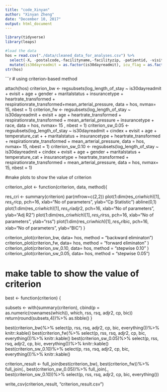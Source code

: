 ```yaml
---
title: "code_Xinyan"
author: "Xinyan Zheng"
date: "December 10, 2017"
output: html_document
---
```


```r
library(tidyverse)
library(leaps)

#load the data
hos = read.csv("./data/cleaned_data_for_analyses.csv") %>% 
  select(-X, -postalcode,-facilityname,-facilityzip, -patientid, -visitid, -date) %>% 
  mutate(is30dayreadmit = as.factor(is30dayreadmit), icu_flag = as.factor(icu_flag))
str(hos)

```

```r

# using criterion-based method

attach(hos)
criterion_bw <- regsubsets(log_length_of_stay ~ is30dayreadmit + evisit + age 
               + gender + maritalstatus + insurancetype + heartrate_transformed
               + respirationrate_transformed+mean_arterial_pressure, data = hos,
               nvmax= 15, nbest = 1)
criterion_fw <- regsubsets(log_length_of_stay ~ is30dayreadmit + evisit + age 
               + heartrate_transformed + respirationrate_transformed 
               + mean_arterial_pressure + insurancetype + race, data = hos, nvmax= 15
               , nbest = 1)
criterion_sw_0.05 <- regsubsets(log_length_of_stay ~ is30dayreadmit + cindex 
                    + evisit + age + temperature_cat + + maritalstatus 
                    + insurancetype + heartrate_transformed 
                    + respirationrate_transformed 
                    + mean_arterial_pressure, data = hos, nvmax= 15, nbest = 1)
criterion_sw_0.10 <- regsubsets(log_length_of_stay ~ is30dayreadmit + cindex 
                    + evisit + age + gender + maritalstatus + temperature_cat 
                    + insurancetype + heartrate_transformed 
                    + respirationrate_transformed 
                    + mean_arterial_pressure, data = hos, nvmax= 15, nbest = 1)

#make plots to show the value of criterion

criterion_plot <- function(criterion, data, method){
  
  res_cri <- summary(criterion)
  par(mfrow=c(2,2))
  plot(1:dim(res_cri$which)[1], res_cri$cp, pch=16, xlab="No of parameters", ylab="Cp Statistic")
  abline(0,1)
  plot(1:dim(res_cri$which)[1], res_cri$adjr2, pch=16, xlab="No of parameters", ylab="Adj R2")
  plot(1:dim(res_cri$which)[1], res_cri$rss, pch=16, xlab="No of parameters", ylab="rss")
  plot(1:dim(res_cri$which)[1], res_cri$bic, pch=16, xlab="No of parameters", ylab="BIC")
}

criterion_plot(criterion_bw, data= hos, method = "backward eliminaton") 
criterion_plot(criterion_fw, data= hos, method = "forward eliminaton" )
criterion_plot(criterion_sw_0.10, data= hos, method = "stepwise 0.10" ) 
criterion_plot(criterion_sw_0.05, data= hos, method = "stepwise 0.05")
  
# make table to show the value of criterion

best <- function(criterion) {
  
  subsets <- with(summary(criterion), cbind(p = as.numeric(rownames(which)),
                                            which, rss, rsq, adjr2, cp, bic))
  return(round(subsets,4))%>% as.tibble()
}  

best(criterion_bw)%>% 
  select(p, rss, rsq, adjr2, cp, bic, everything())%>%
  knitr::kable()
best(criterion_fw)%>% 
  select(p, rss, rsq, adjr2, cp, bic, everything())%>%
  knitr::kable()
best(criterion_sw_0.05)%>% 
  select(p, rss, rsq, adjr2, cp, bic, everything())%>%
  knitr::kable()
best(criterion_sw_0.10)%>% 
  select(p, rss, rsq, adjr2, cp, bic, everything())%>%
  knitr::kable()

criterion_result <- full_join(best(criterion_bw), best(criterion_fw))%>%
  full_join(., best(criterion_sw_0.05))%>%
  full_join(., best(criterion_sw_0.10))%>%
  select(p, rss, rsq, adjr2, cp, bic, everything())


write_csv(criterion_result, "criterion_result.csv")




